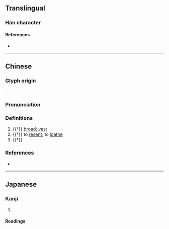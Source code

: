 {{also|曠|懭}}
{{character info/new}}
==Translingual==

===Han character===
{{Han char|rn=61|rad=心|as=15|sn=19|four=|canj=ITLP,ITMP|ids=⿸廣心(GHTV),⿱廣心(JK)}}

====References====
* {{Han ref|kx=0407.270|dkj=11408|dj=0748.160|hdz=42366.090|uh=61EC|ud=25068}}

----

==Chinese==
{{zh-forms|alt=懭}} <!-- No simplified character -->

===Glyph origin===
{{Han etym}}
{{Han compound|廣|心|ls=psc|c1=p|c2=s|t2=heart}}.

===Pronunciation===
{{zh-pron
|m=kuàng
|c=kwong3
|mc=y
|oc=y
|ma=y
|cat=a,v
}}

===Definitions===
{{zh-hanzi}}

# {{†}} [[broad]]; [[vast]]
# {{†}} to [[resent]]; to [[loathe]]
# {{†}} {{zh-alt-form|曠|[[empty]]}}

===References===
* {{R:yue:Jyutping Database}}

----

==Japanese==

===Kanji===
{{ja-kanji|grade=|rs=心15}}

# {{rfdef|ja|sort=心15}}

====Readings====
{{ja-readings
|goon=こう<くわう
|kanon=こう<かう
|kun=ひろ-い, おお-き.い, むな-し.い, つよ-い
}}